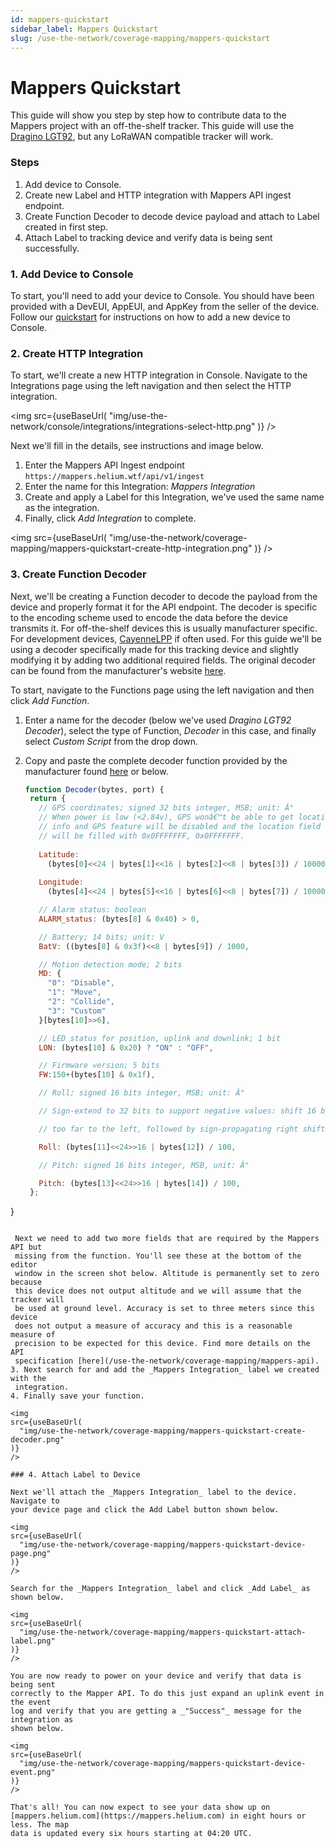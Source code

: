 ```yaml
---
id: mappers-quickstart
sidebar_label: Mappers Quickstart
slug: /use-the-network/coverage-mapping/mappers-quickstart
---
```



# Mappers Quickstart

This guide will show you step by step how to contribute data to the Mappers
project with an off-the-shelf tracker. This guide will use the
[Dragino LGT92](https://www.dragino.com/products/lora/item/142-lgt-92.html), but
any LoRaWAN compatible tracker will work.

### Steps

1. Add device to Console.
2. Create new Label and HTTP integration with Mappers API ingest endpoint.
3. Create Function Decoder to decode device payload and attach to Label created
   in first step.
4. Attach Label to tracking device and verify data is being sent successfully.

### 1. Add Device to Console

To start, you'll need to add your device to Console. You should have been
provided with a DevEUI, AppEUI, and AppKey from the seller of the device.
Follow our [quickstart](/use-the-network/console/quickstart) for instructions on how to add a new device to
Console.

### 2. Create HTTP Integration

To start, we'll create a new HTTP integration in Console. Navigate to the
Integrations page using the left navigation and then select the HTTP
integration.

<img
  src={useBaseUrl(
    "img/use-the-network/console/integrations/integrations-select-http.png"
  )}
/>

Next we'll fill in the details, see instructions and image below.

1. Enter the Mappers API Ingest endpoint
   `https://mappers.helium.wtf/api/v1/ingest`
2. Enter the name for this Integration: _Mappers Integration_
3. Create and apply a Label for this Integration, we've used the same name as
   the integration.
4. Finally, click _Add Integration_ to complete.

<img
  src={useBaseUrl(
    "img/use-the-network/coverage-mapping/mappers-quickstart-create-http-integration.png"
  )}
/>

### 3. Create Function Decoder

Next, we'll be creating a Function decoder to decode the payload from the device
and properly format it for the API endpoint. The decoder is specific to the
encoding scheme used to encode the data before the device transmits it. For off-the-shelf 
devices this is usually manufacturer specific. For development devices,
[CayenneLPP](https://developers.mydevices.com/cayenne/docs/lora/#lora-cayenne-low-power-payload)
if often used. For this guide we'll be using a decoder specifically made for
this tracking device and slightly modifying it by adding two additional required
fields. The original decoder can be found from the manufacturer's website
[here](https://www.dragino.com/downloads/downloads/LGT_92/Decoder/LGT92-v1.5.0_decoder_20191129.txt).

To start, navigate to the Functions page using the left navigation and then
click _Add Function_.

1. Enter a name for the decoder (below we've used _Dragino LGT92 Decoder_), select the 
   type of Function, _Decoder_ in this case, and finally select _Custom Script_
   from the drop down.
2. Copy and paste the complete decoder function provided by the manufacturer
   found
   [here](https://www.dragino.com/downloads/downloads/LGT_92/Decoder/LGT92-v1.5.0_decoder_20191129.txt) or below.

   ```javascript
   function Decoder(bytes, port) {
    return {
      // GPS coordinates; signed 32 bits integer, MSB; unit: Â°
      // When power is low (<2.84v), GPS wonâ€™t be able to get location
      // info and GPS feature will be disabled and the location field
      // will be filled with 0x0FFFFFFF, 0x0FFFFFFF. 
    
      Latitude: 
        (bytes[0]<<24 | bytes[1]<<16 | bytes[2]<<8 | bytes[3]) / 1000000,
      
      Longitude:
        (bytes[4]<<24 | bytes[5]<<16 | bytes[6]<<8 | bytes[7]) / 1000000,

      // Alarm status: boolean
      ALARM_status: (bytes[8] & 0x40) > 0,

      // Battery; 14 bits; unit: V
      BatV: ((bytes[8] & 0x3f)<<8 | bytes[9]) / 1000,

      // Motion detection mode; 2 bits
      MD: {
        "0": "Disable",
        "1": "Move",
        "2": "Collide",
        "3": "Custom"
      }[bytes[10]>>6],

      // LED status for position, uplink and downlink; 1 bit
      LON: (bytes[10] & 0x20) ? "ON" : "OFF",

      // Firmware version; 5 bits 
      FW:150+(bytes[10] & 0x1f),

      // Roll; signed 16 bits integer, MSB; unit: Â°

      // Sign-extend to 32 bits to support negative values: shift 16 bytes

      // too far to the left, followed by sign-propagating right shift

      Roll: (bytes[11]<<24>>16 | bytes[12]) / 100,

      // Pitch: signed 16 bits integer, MSB, unit: Â°

      Pitch: (bytes[13]<<24>>16 | bytes[14]) / 100,
    };
  }
  ```  
  
   Next we need to add two more fields that are required by the Mappers API but
   missing from the function. You'll see these at the bottom of the editor
   window in the screen shot below. Altitude is permanently set to zero because
   this device does not output altitude and we will assume that the tracker will
   be used at ground level. Accuracy is set to three meters since this device
   does not output a measure of accuracy and this is a reasonable measure of
   precision to be expected for this device. Find more details on the API
   specification [here](/use-the-network/coverage-mapping/mappers-api).
3. Next search for and add the _Mappers Integration_ label we created with the
   integration.
4. Finally save your function.

<img
  src={useBaseUrl(
    "img/use-the-network/coverage-mapping/mappers-quickstart-create-decoder.png"
  )}
/>

### 4. Attach Label to Device

Next we'll attach the _Mappers Integration_ label to the device. Navigate to
your device page and click the Add Label button shown below.

<img
  src={useBaseUrl(
    "img/use-the-network/coverage-mapping/mappers-quickstart-device-page.png"
  )}
/>

Search for the _Mappers Integration_ label and click _Add Label_ as shown below.

<img
  src={useBaseUrl(
    "img/use-the-network/coverage-mapping/mappers-quickstart-attach-label.png"
  )}
/>

You are now ready to power on your device and verify that data is being sent
correctly to the Mapper API. To do this just expand an uplink event in the event
log and verify that you are getting a _"Success"_ message for the integration as
shown below.

<img
  src={useBaseUrl(
    "img/use-the-network/coverage-mapping/mappers-quickstart-device-event.png"
  )}
/>

That's all! You can now expect to see your data show up on
[mappers.helium.com](https://mappers.helium.com) in eight hours or less. The map
data is updated every six hours starting at 04:20 UTC.
